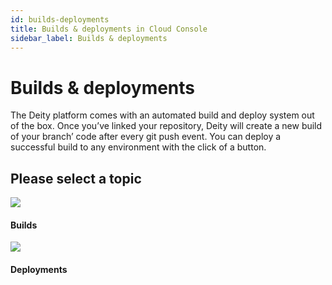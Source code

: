 ```yaml
---
id: builds-deployments
title: Builds & deployments in Cloud Console
sidebar_label: Builds & deployments
---
```



# Builds & deployments

The Deity platform comes with an automated build and deploy system out of the box. Once you’ve linked your repository, Deity will create a new build of your branch’ code after every git push event. You can deploy a successful build to any environment with the click of a button.



<Notice />


## Please select a topic
<div className="flex mb80 brighten">
  <Card to="/docs/console/builds-deployments/builds">
    <img src="/docs/img/icons/cpu.svg" />
    <h4>Builds</h4>
    <p></p>
  </Card>
  <Card to="/docs/console/builds-deployments/deployments">
    <img src="/docs/img/icons/deployment.svg" />
    <h4>Deployments</h4>
    <p></p>
  </Card>
</div>